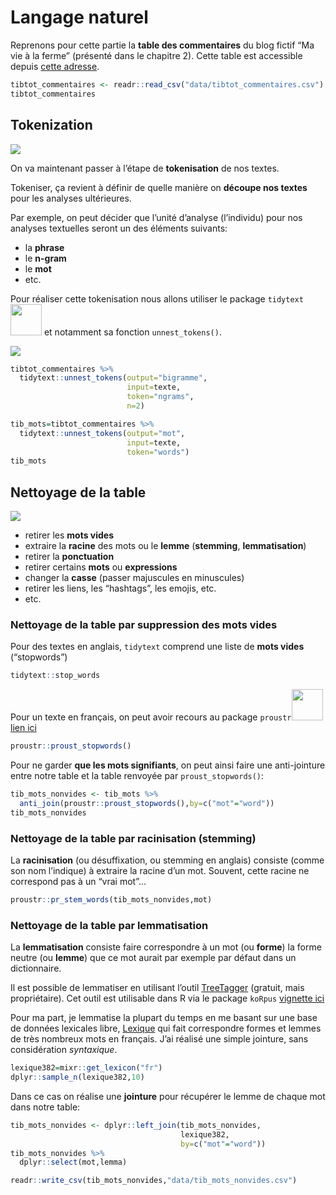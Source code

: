 # Langage naturel


Reprenons pour cette partie la **table des commentaires** du blog fictif "Ma vie à la ferme" (présenté dans le chapitre 2). Cette table est accessible depuis [cette adresse](https://perso.ens-lyon.fr/lise.vaudor/Descriptoire/data/tibtot_commentaires.csv).


```r
tibtot_commentaires <- readr::read_csv("data/tibtot_commentaires.csv")
tibtot_commentaires
```

## Tokenization

![](images/step3_process.png)

On va maintenant passer à l'étape de **tokenisation** de nos textes.

Tokeniser, ça revient à définir de quelle manière on **découpe nos textes** pour les analyses ultérieures. 

Par exemple, on peut décider que l'unité d'analyse (l'individu) pour nos analyses textuelles seront un des éléments suivants:

- la **phrase**
- le **n-gram** 
- le **mot**
- etc.

Pour réaliser cette tokenisation nous allons utiliser le package `tidytext`
<img src='images/logo_tidytext.png' width='50'> et notamment sa fonction `unnest_tokens()`.

![](images/step3_process.png)

```r
tibtot_commentaires %>% 
  tidytext::unnest_tokens(output="bigramme",
                          input=texte,
                          token="ngrams",
                          n=2)
```

```r
tib_mots=tibtot_commentaires %>% 
  tidytext::unnest_tokens(output="mot",
                          input=texte,
                          token="words")
tib_mots
```

## Nettoyage de la table

![](images/step4_process.png)

- retirer les **mots vides**
- extraire la **racine** des mots ou le **lemme** (**stemming**, **lemmatisation**)
- retirer la **ponctuation**
- retirer certains **mots** ou **expressions**
- changer la **casse** (passer majuscules en minuscules)
- retirer les liens, les "hashtags", les emojis, etc.
- etc.


### Nettoyage de la table par suppression des mots vides

Pour des textes en anglais, `tidytext` comprend une liste de **mots vides** ("stopwords")

```r
tidytext::stop_words
```

Pour un texte en français, on peut avoir recours au package `proustr`<img src='images/logo_proustr.png' width='50'> [lien ici](http://proustr.colinfay.me/)

```r
proustr::proust_stopwords()
```

Pour ne garder **que les mots signifiants**, on peut ainsi faire une anti-jointure entre notre table et la table renvoyée par `proust_stopwords()`:

```r
tib_mots_nonvides <- tib_mots %>%
  anti_join(proustr::proust_stopwords(),by=c("mot"="word"))
tib_mots_nonvides
```

### Nettoyage de la table par racinisation (stemming)

La **racinisation** (ou désuffixation, ou stemming en anglais) consiste (comme son nom l'indique) à extraire la racine d'un mot. Souvent, cette racine ne correspond pas à un "vrai mot"... 

```r
proustr::pr_stem_words(tib_mots_nonvides,mot)
```

### Nettoyage de la table par lemmatisation

La **lemmatisation** consiste faire correspondre à un mot (ou **forme**) la forme neutre (ou **lemme**) que ce mot aurait par exemple par défaut dans un dictionnaire.

Il est possible de lemmatiser en utilisant l'outil [TreeTagger](http://www.cis.uni-muenchen.de/~schmid/tools/TreeTagger/) (gratuit, mais propriétaire). Cet outil est utilisable dans R via le package `koRpus` [vignette ici](https://cran.r-project.org/web/packages/koRpus/vignettes/koRpus_vignette.pdf)

Pour ma part, je lemmatise la plupart du temps en me basant sur une base de données lexicales libre, [Lexique](http://www.lexique.org/telLexique.php) qui fait correspondre formes et lemmes de très nombreux mots en français. J'ai réalisé une simple jointure, sans considération *syntaxique*.


```r
lexique382=mixr::get_lexicon("fr")
dplyr::sample_n(lexique382,10)
```


Dans ce cas on réalise une **jointure** pour récupérer le lemme de chaque mot dans notre table:

```r
tib_mots_nonvides <- dplyr::left_join(tib_mots_nonvides,
                                      lexique382,
                                      by=c("mot"="word"))
tib_mots_nonvides %>% 
  dplyr::select(mot,lemma)
```


```r
readr::write_csv(tib_mots_nonvides,"data/tib_mots_nonvides.csv")
```



